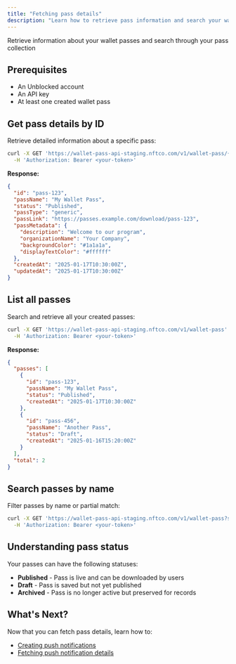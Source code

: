 ```yaml
---
title: "Fetching pass details"
description: "Learn how to retrieve pass information and search your wallet passes"
---
```


Retrieve information about your wallet passes and search through your pass collection

## Prerequisites

- An Unblocked account
- An API key
- At least one created wallet pass

## Get pass details by ID

Retrieve detailed information about a specific pass:

```bash
curl -X GET 'https://wallet-pass-api-staging.nftco.com/v1/wallet-pass/{passId}' \
  -H 'Authorization: Bearer <your-token>'
```

**Response:**
```json
{
  "id": "pass-123",
  "passName": "My Wallet Pass",
  "status": "Published",
  "passType": "generic",
  "passLink": "https://passes.example.com/download/pass-123",
  "passMetadata": {
    "description": "Welcome to our program",
    "organizationName": "Your Company",
    "backgroundColor": "#1a1a1a",
    "displayTextColor": "#ffffff"
  },
  "createdAt": "2025-01-17T10:30:00Z",
  "updatedAt": "2025-01-17T10:30:00Z"
}
```

## List all passes

Search and retrieve all your created passes:

```bash
curl -X GET 'https://wallet-pass-api-staging.nftco.com/v1/wallet-pass' \
  -H 'Authorization: Bearer <your-token>'
```

**Response:**
```json
{
  "passes": [
    {
      "id": "pass-123",
      "passName": "My Wallet Pass",
      "status": "Published",
      "createdAt": "2025-01-17T10:30:00Z"
    },
    {
      "id": "pass-456", 
      "passName": "Another Pass",
      "status": "Draft",
      "createdAt": "2025-01-16T15:20:00Z"
    }
  ],
  "total": 2
}
```

## Search passes by name

Filter passes by name or partial match:

```bash
curl -X GET 'https://wallet-pass-api-staging.nftco.com/v1/wallet-pass?search=loyalty' \
  -H 'Authorization: Bearer <your-token>'
```

## Understanding pass status

Your passes can have the following statuses:

- **Published** - Pass is live and can be downloaded by users
- **Draft** - Pass is saved but not yet published
- **Archived** - Pass is no longer active but preserved for records

## What's Next?

Now that you can fetch pass details, learn how to:

- [Creating push notifications](/documentation/creating-push-notifications)
- [Fetching push notification details](/documentation/fetching-push-notification-details) 
